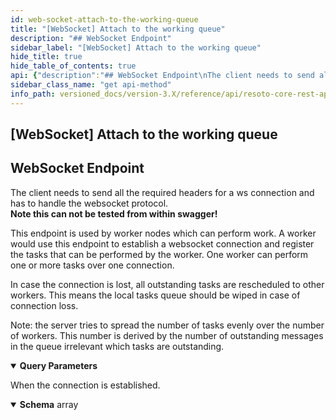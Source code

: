 ```yaml
---
id: web-socket-attach-to-the-working-queue
title: "[WebSocket] Attach to the working queue"
description: "## WebSocket Endpoint"
sidebar_label: "[WebSocket] Attach to the working queue"
hide_title: true
hide_table_of_contents: true
api: {"description":"## WebSocket Endpoint\nThe client needs to send all the required headers for a ws connection\nand has to handle the websocket protocol.<br/>\n**Note this can not be tested from within swagger!**\n\nThis endpoint is used by worker nodes which can perform work.\nA worker would use this endpoint to establish a websocket connection and register the tasks\nthat can be performed by the worker. One worker can perform one or more tasks over one connection.\n\nIn case the connection is lost, all outstanding tasks are rescheduled to other workers.\nThis means the local tasks queue should be wiped in case of connection loss.\n\nNote: the server tries to spread the number of tasks evenly over the number of workers.\nThis number is derived by the number of outstanding messages in the queue irrelevant which tasks\nare outstanding.\n","parameters":[{"name":"task","description":"The name of all tasks that this worker is able to perform.","in":"query","style":"form","explode":false,"schema":{"type":"array","items":{"type":"string"}}},{"name":"filter","description":"Additional properties to filter tasks of provided task name.\nThe value of the parameter is either a string or a list of strings separated by comma.\nThe available filter criteria are defined by the specific task to execute.\n\nAll specified filter criteria need to match by the task to execute.\nIf a list of values is defined for a filter criteria, at least one needs to match.\n(e.g. cloud=aws,gcp would match a task for cloud=aws).\n\nExample:\n         The worker is able to perform tasks of type tag, but only for cloud AWS:\n         cloud=aws\n\n         The worker is able to perform tasks of type tag, for AWS and GCP:\n         cloud=aws,gcp\n\n         Maybe the worker is only capable to perform the work in a specific account.\n         cloud=aws&account=123 could be specified to only filter for tasks in this cloud in this\n         account.\n\nIn case there are multiple workers that match the task criteria, the most specific\nworker is taken.\n\nExample:\n        worker1: cloud=aws,gcp\n        worker2: cloud=aws account=123\n\nIf the task is for cloud=aws and account=123, then only worker2 would get the task to execute\nnot worker1.\n","in":"query","required":false,"schema":{"type":"object","additionalProperties":true,"example":{"cloud":"aws","account":"123,124,125"}}}],"tags":["work_queue"],"responses":{"200":{"description":"When the connection is established.","content":{"application/json":{"schema":{"type":"array","items":{"type":"object","additionalProperties":true}}}}}},"method":"get","path":"/work/queue","servers":[{"url":"https://{host}:{port}","variables":{"host":{"default":"localhost"},"port":{"default":"8900"}}}],"info":{"title":"Resoto Core REST API","version":"V1"},"postman":{"name":"[WebSocket] Attach to the working queue","description":{"content":"## WebSocket Endpoint\nThe client needs to send all the required headers for a ws connection\nand has to handle the websocket protocol.<br/>\n**Note this can not be tested from within swagger!**\n\nThis endpoint is used by worker nodes which can perform work.\nA worker would use this endpoint to establish a websocket connection and register the tasks\nthat can be performed by the worker. One worker can perform one or more tasks over one connection.\n\nIn case the connection is lost, all outstanding tasks are rescheduled to other workers.\nThis means the local tasks queue should be wiped in case of connection loss.\n\nNote: the server tries to spread the number of tasks evenly over the number of workers.\nThis number is derived by the number of outstanding messages in the queue irrelevant which tasks\nare outstanding.\n","type":"text/plain"},"url":{"path":["work","queue"],"host":["{{baseUrl}}"],"query":[{"disabled":false,"description":{"content":"The name of all tasks that this worker is able to perform.","type":"text/plain"},"key":"task","value":""}],"variable":[]},"header":[{"key":"Accept","value":"application/json"}],"method":"GET"}}
sidebar_class_name: "get api-method"
info_path: versioned_docs/version-3.X/reference/api/resoto-core-rest-api
---
```



## [WebSocket] Attach to the working queue

## WebSocket Endpoint

The client needs to send all the required headers for a ws connection and has to handle the websocket protocol.<br/> **Note this can not be tested from within swagger!**

This endpoint is used by worker nodes which can perform work. A worker would use this endpoint to establish a websocket connection and register the tasks that can be performed by the worker. One worker can perform one or more tasks over one connection.

In case the connection is lost, all outstanding tasks are rescheduled to other workers. This means the local tasks queue should be wiped in case of connection loss.

Note: the server tries to spread the number of tasks evenly over the number of workers. This number is derived by the number of outstanding messages in the queue irrelevant which tasks are outstanding.

<details style={{"marginBottom":"1rem"}} data-collapsed={false} open={true}><summary style={{}}><strong>Query Parameters</strong></summary><div><ul><ParamsItem className={"paramsItem"} param={{"name":"task","description":"The name of all tasks that this worker is able to perform.","in":"query","style":"form","explode":false,"schema":{"type":"array","items":{"type":"string"}}}}></ParamsItem><ParamsItem className={"paramsItem"} param={{"name":"filter","description":"Additional properties to filter tasks of provided task name.\nThe value of the parameter is either a string or a list of strings separated by comma.\nThe available filter criteria are defined by the specific task to execute.\n\nAll specified filter criteria need to match by the task to execute.\nIf a list of values is defined for a filter criteria, at least one needs to match.\n(e.g. cloud=aws,gcp would match a task for cloud=aws).\n\nExample:\n         The worker is able to perform tasks of type tag, but only for cloud AWS:\n         cloud=aws\n\n         The worker is able to perform tasks of type tag, for AWS and GCP:\n         cloud=aws,gcp\n\n         Maybe the worker is only capable to perform the work in a specific account.\n         cloud=aws&account=123 could be specified to only filter for tasks in this cloud in this\n         account.\n\nIn case there are multiple workers that match the task criteria, the most specific\nworker is taken.\n\nExample:\n        worker1: cloud=aws,gcp\n        worker2: cloud=aws account=123\n\nIf the task is for cloud=aws and account=123, then only worker2 would get the task to execute\nnot worker1.\n","in":"query","required":false,"schema":{"type":"object","additionalProperties":true,"example":{"cloud":"aws","account":"123,124,125"}}}}></ParamsItem></ul></div></details><div><ApiTabs><TabItem label={"200"} value={"200"}><div>

When the connection is established.

</div><div><MimeTabs schemaType={"response"}><TabItem label={"application/json"} value={"application/json"}><SchemaTabs><TabItem label={"Schema"} value={"Schema"}><details style={{}} data-collapsed={false} open={true}><summary style={{"textAlign":"left"}}><strong>Schema</strong><span style={{"opacity":"0.6"}}> array</span></summary><div style={{"textAlign":"left","marginLeft":"1rem"}}></div><ul style={{"marginLeft":"1rem"}}></ul></details></TabItem><TabItem label={"Example (from schema)"} value={"Example (from schema)"}><ResponseSamples responseExample={"[\n  {}\n]"} language={"json"}></ResponseSamples></TabItem></SchemaTabs></TabItem></MimeTabs></div></TabItem></ApiTabs></div>

